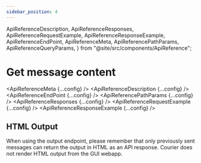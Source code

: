```yaml
---
sidebar_position: 4
---
```


  ApiReferenceDescription,
  ApiReferenceResponses,
  ApiReferenceRequestExample,
  ApiReferenceResponseExample,
  ApiReferenceEndPoint,
  ApiReferenceMeta,
  ApiReferencePathParams,
  ApiReferenceQueryParams,
} from "@site/src/components/ApiReference";

# Get message content

<ApiReferenceMeta {...config} />
<ApiReferenceDescription {...config} />
<ApiReferenceEndPoint {...config} />
<ApiReferencePathParams {...config} />
<ApiReferenceResponses {...config} />
<ApiReferenceRequestExample {...config} />
<ApiReferenceResponseExample {...config} />

## HTML Output

When using the output endpoint, please remember that only previously sent messages can return the output in HTML as an API response. Courier does not render HTML output from the GUI webapp.